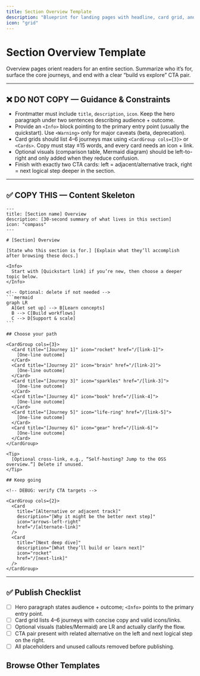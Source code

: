 ```yaml
---
title: Section Overview Template
description: "Blueprint for landing pages with headline, card grid, and CTAs."
icon: "grid"
---
```


# Section Overview Template

Overview pages orient readers for an entire section. Summarize who it’s for, surface the core journeys, and end with a clear “build vs explore” CTA pair.

---

## ❌ DO NOT COPY — Guidance & Constraints
- Frontmatter must include `title`, `description`, `icon`. Keep the hero paragraph under two sentences describing audience + outcome.
- Provide an `<Info>` block pointing to the primary entry point (usually the quickstart). Use `<Warning>` only for major caveats (beta, deprecation).
- Card grids should list 4–6 journeys max using `<CardGroup cols={3}>` or `<Cards>`. Copy must stay ≤15 words, and every card needs an icon + link.
- Optional visuals (comparison table, Mermaid diagram) should be left-to-right and only added when they reduce confusion.
- Finish with exactly two CTA cards: left = adjacent/alternative track, right = next logical step deeper in the section.

---

## ✅ COPY THIS — Content Skeleton

````mdx
---
title: [Section name] Overview
description: [30-second summary of what lives in this section]
icon: "compass"
---

# [Section] Overview

[State who this section is for.] [Explain what they’ll accomplish after browsing these docs.]

<Info>
  Start with [Quickstart link] if you’re new, then choose a deeper topic below.
</Info>

<!-- Optional: delete if not needed -->
```mermaid
graph LR
  A[Get set up] --> B[Learn concepts]
  B --> C[Build workflows]
  C --> D[Support & scale]
```

## Choose your path

<CardGroup cols={3}>
  <Card title="[Journey 1]" icon="rocket" href="/[link-1]">
    [One-line outcome]
  </Card>
  <Card title="[Journey 2]" icon="brain" href="/[link-2]">
    [One-line outcome]
  </Card>
  <Card title="[Journey 3]" icon="sparkles" href="/[link-3]">
    [One-line outcome]
  </Card>
  <Card title="[Journey 4]" icon="book" href="/[link-4]">
    [One-line outcome]
  </Card>
  <Card title="[Journey 5]" icon="life-ring" href="/[link-5]">
    [One-line outcome]
  </Card>
  <Card title="[Journey 6]" icon="gear" href="/[link-6]">
    [One-line outcome]
  </Card>
</CardGroup>

<Tip>
  [Optional cross-link, e.g., “Self-hosting? Jump to the OSS overview.”] Delete if unused.
</Tip>

## Keep going

<!-- DEBUG: verify CTA targets -->

<CardGroup cols={2}>
  <Card
    title="[Alternative or adjacent track]"
    description="[Why it might be the better next step]"
    icon="arrows-left-right"
    href="/[alternate-link]"
  />
  <Card
    title="[Next deep dive]"
    description="[What they’ll build or learn next]"
    icon="rocket"
    href="/[next-link]"
  />
</CardGroup>
````

---

## ✅ Publish Checklist
- [ ] Hero paragraph states audience + outcome; `<Info>` points to the primary entry point.
- [ ] Card grid lists 4–6 journeys with concise copy and valid icons/links.
- [ ] Optional visuals (tables/Mermaid) are LR and actually clarify the flow.
- [ ] CTA pair present with related alternative on the left and next logical step on the right.
- [ ] All placeholders and unused callouts removed before publishing.

## Browse Other Templates

<CardGroup cols={3}>
  <Card
    title="Quickstart"
    description="Install → Configure → Add → Search → Delete."
    icon="rocket"
    href="/templates/quickstart_template"
  />
  <Card
    title="Operation Guide"
    description="Single task walkthrough with verification checkpoints."
    icon="circle-check"
    href="/templates/operation_guide_template"
  />
  <Card
    title="Feature Guide"
    description="Explain when and why to use a capability, not just the API."
    icon="sparkles"
    href="/templates/feature_guide_template"
  />
  <Card
    title="Concept Guide"
    description="Define mental models, key terms, and diagrams."
    icon="brain"
    href="/templates/concept_guide_template"
  />
  <Card
    title="Integration Guide"
    description="Configure Mem0 alongside third-party tools."
    icon="plug"
    href="/templates/integration_guide_template"
  />
  <Card
    title="Cookbook"
    description="Narrative, end-to-end walkthroughs."
    icon="book-open"
    href="/templates/cookbook_template"
  />
  <Card
    title="API Reference"
    description="Endpoint specifics with dual-language examples."
    icon="code"
    href="/templates/api_reference_template"
  />
  <Card
    title="Parameters Reference"
    description="Accepted fields, defaults, and misuse fixes."
    icon="list"
    href="/templates/parameters_reference_template"
  />
  <Card
    title="Migration Guide"
    description="Plan → migrate → validate with rollback."
    icon="arrow-right"
    href="/templates/migration_guide_template"
  />
  <Card
    title="Release Notes"
    description="Ship highlights and required CTAs."
    icon="megaphone"
    href="/templates/release_notes_template"
  />
  <Card
    title="Troubleshooting Playbook"
    description="Symptom → diagnose → fix."
    icon="life-buoy"
    href="/templates/troubleshooting_playbook_template"
  />
  <Card
    title="Section Overview"
    description="Landing pages with card grids and CTA pair."
    icon="grid"
    href="/templates/section_overview_template"
  />
</CardGroup>

<CardGroup cols={2}>
  <Card
    title="Contribution Hub"
    description="Review the authoring workflow and linked templates."
    icon="clipboard-list"
    href="/platform/contribute"
  />
  <Card
    title="Docs Home"
    description="Return to the platform overview once you’re done."
    icon="compass"
    href="/platform/overview"
  />
</CardGroup>
